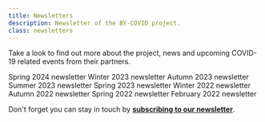 ```yaml
---
title: Newsletters
description: Newsletter of the BY-COVID project.
class: newsletters
---
```



<Container>
  <Row className="px-4">
   <Col>

Take a look to find out more about the project, news and upcoming COVID-19 related events from their partners.

<Container className="full-width">
<Row>
<Col className="align-items-stretch" xs={12} sm={6} lg={4}>
      <Card className="mb-4 border text-center">
        <a href="https://preview.mailerlite.com/b7t7y2m0q2">
          <Card.Img
            variant="top"
            src="/BY-COVID-newsletter-spring-2024.png"
            className="p-3"
            style="background: #fff;"
          />
        </a>
        <Card.Link href="https://preview.mailerlite.com/b7t7y2m0q2" class="pb-3">Spring 2024 newsletter</Card.Link>
      </Card>
    </Col>
    <Col className="align-items-stretch" xs={12} sm={6} lg={4}>
      <Card className="mb-4 border text-center">
        <a href="https://preview.mailerlite.com/j8k1v3j3k9">
          <Card.Img
            variant="top"
            src="/BY-COVID-newsletter-winter-2023.png"
            className="p-3"
            style="background: #fff;"
          />
        </a>
        <Card.Link href="https://preview.mailerlite.com/j8k1v3j3k9" class="pb-3">Winter 2023 newsletter</Card.Link>
      </Card>
    </Col>
    <Col className="align-items-stretch" xs={12} sm={6} lg={4}>
      <Card className="mb-4 border text-center">
        <a href="https://preview.mailerlite.com/b9b9k2s4g3">
          <Card.Img
            variant="top"
            src="/BY-COVID-newsletter-autumn-2023.jpeg"
            className="p-3"
            style="background: #fff;"
          />
        </a>
        <Card.Link href="https://preview.mailerlite.com/b9b9k2s4g3" class="pb-3">Autumn 2023 newsletter</Card.Link>
      </Card>
    </Col>
   
</Row>
  <Row>
   <Col className="align-items-stretch" xs={12} sm={6} lg={4}>
      <Card className="mb-4 border text-center">
        <a href="https://preview.mailerlite.com/a0i1x0y1h8">
          <Card.Img
            variant="top"
            src="/BY-Covid-newsletter-summer-2023.png"
            className="p-3"
            style="background: #fff;"
          />
        </a>
        <Card.Link href="https://preview.mailerlite.com/a0i1x0y1h8" class="pb-3">Summer 2023 newsletter</Card.Link>
      </Card>
    </Col>
    <Col className="align-items-stretch" xs={12} sm={6} lg={4}>
      <Card className="mb-4 border text-center">
        <a href="https://preview.mailerlite.com/b4x4j2o3n1">
          <Card.Img
            variant="top"
            src="/BY-Covid-newsletter-spring-2023.jpg"
            className="p-3"
            style="background: #fff;"
          />
        </a>
        <Card.Link href="https://preview.mailerlite.com/b4x4j2o3n1" class="pb-3">Spring 2023 newsletter</Card.Link>
      </Card>
    </Col>
    <Col className="align-items-stretch" xs={12} sm={6} lg={4}>
      <Card className="mb-4 border text-center">
        <a href="https://preview.mailerlite.com/h6o2j4a1q6">
          <Card.Img
            variant="top"
            src="/BY-COVID-newsletter-4.jpeg"
            className="p-3"
            style="background: #fff;"
          />
        </a>
        <Card.Link href="https://preview.mailerlite.com/h6o2j4a1q6" class="pb-3">Winter 2022 newsletter</Card.Link>
      </Card>
    </Col>
    
  </Row>
  <Row>
  <Col className="align-items-stretch" xs={12} sm={6} lg={4}>
      <Card className="mb-4 border text-center">
        <a href="/pdf/BY-COVID-autumn-2022-new.pdf">
          <Card.Img
            variant="top"
            src="/BY-COVID-newsletter-3.jpeg"
            className="p-3"
            style="background: #fff;"
          />
        </a>
        <Card.Link href="/pdf/BY-COVID-autumn-2022-new.pdf" class="pb-3">Autumn 2022 newsletter</Card.Link>
      </Card>
    </Col>
    <Col className="align-items-stretch" xs={12} sm={6} lg={4}>
      <Card className="mb-4 border text-center">
        <a href="/pdf/BY-COVID_newsletter_Spring_2022.pdf">
          <Card.Img
            variant="top"
            src="/BY-COVID-newsletter-2.jpeg"
            className="p-3"
            style="background: #fff;"
          />
        </a>
        <Card.Link href="/pdf/BY-COVID_newsletter_Spring_2022.pdf" class="pb-3">Spring 2022 newsletter</Card.Link>
      </Card>
    </Col>
    <Col className="align-items-stretch" xs={12} sm={6} lg={4}>
      <Card className="mb-4 border text-center">
        <a href="https://preview.mailerlite.com/i4u9r3i0h3">
          <Card.Img
            variant="top"
            src="/BY-first-newsletter.jpeg"
            className="p-3"
            style="background: #fff;"
          />
        </a>
        <Card.Link href="https://preview.mailerlite.com/i4u9r3i0h3" class="pb-3">February 2022 newsletter</Card.Link>
      </Card>
    </Col>
  </Row>
</Container>




Don't forget you can stay in touch by <a href="https://www.subscribepage.com/bycovid_eu" target="_blank"><strong>subscribing to our newsletter</strong></a>.

   </Col>
 </Row>
</Container>
